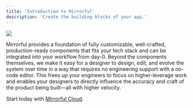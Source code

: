 ```yaml
---
title: 'Introduction to Mirrorful'
description: 'Create the building blocks of your app.'
---
```


![](/image/intropage.png)

Mirrorful provides a foundation of fully customizable, well-crafted, production-ready components that fits your tech stack and can be integrated into your workflow from day-0. Beyond the components themselves, we make it easy for a designer to design, edit, and evolve the system over time in a way that requires no engineering support with a no-code editor. This frees up your engineers to focus on higher-leverage work and enables your designers to directly influence the accuracy and craft of the product being built—all with higher velocity.

Start today with [Mirrorful Cloud](https://app.mirrorful.com/components).

<CardGroup cols={2}>
  <Card title="No-code editor" icon="diagram-project" color="#9F7AEA"></Card>
  <Card
    title="Component documentation"
    icon="square-dashed-circle-plus"
    color="#9F7AEA"
  ></Card>
  <Card
    title="Production-ready and battle-tested"
    icon="code"
    color="#9F7AEA"
  ></Card>
  <Card
    title="Speeds up development of existing projects"
    icon="bolt"
    color="#9F7AEA"
  ></Card>
  <Card
    title="Prepares you for scale"
    icon="earth-americas"
    color="#9F7AEA"
  ></Card>
  <Card
    title="Lightweight with no lock-in"
    icon="feather"
    color="#9F7AEA"
  ></Card>
</CardGroup>
